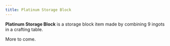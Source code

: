 ```yaml
---
title: Platinum Storage Block
---
```


<ItemImage file="platinum_storage_block" alt="Platinum Storage Block" size="200" />

**Platinum Storage Block** is a storage block item made by combining 9 ingots in a crafting table.

More to come.
